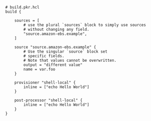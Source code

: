 ```hcl
# build.pkr.hcl
build {

    sources = [
        # use the plural `sources` block to simply use sources
        # without changing any field.
        "source.amazon-ebs.example",
    ]

    source "source.amazon-ebs.example" {
        # Use the singular `source` block set
        # specific fields.
        # Note that values cannot be overwritten.
        output = "different value"
        name = var.foo
    }

    provisioner "shell-local" {
        inline = ["echo Hello World"]
    }

    post-processor "shell-local" {
        inline = ["echo Hello World"]
    }
}
```
